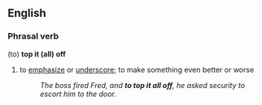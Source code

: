 ==English==
===Phrasal verb===
(to) '''top it (all) off'''
#{{idiom}} to [[emphasize]] or [[underscore]]; to make something even better or worse
#:''The boss fired Fred, and '''to top it all off''', he asked security to escort him to the door.''